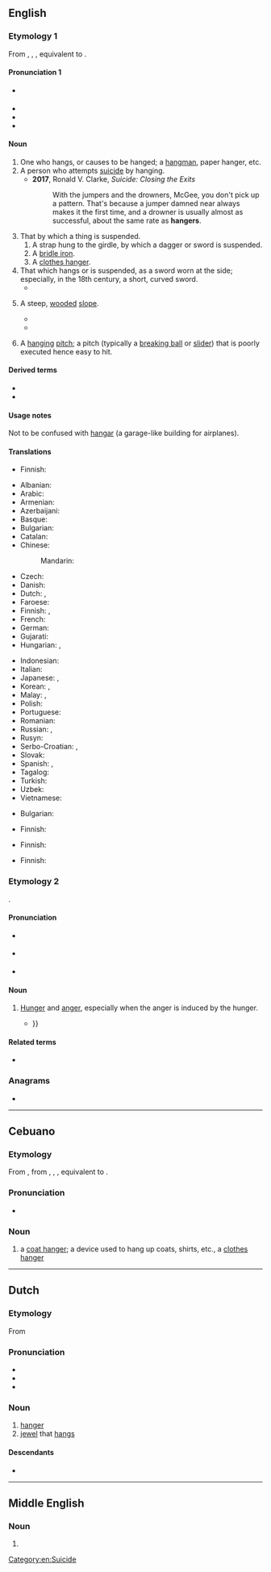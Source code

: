 {{also|Hanger|hangër|hänger}}
==English==

===Etymology 1===
From {{inh|en|enm|hanger}}, {{m|enm|haunger}}, {{m|enm|hangere}}, equivalent to {{suffix|en|hang|er}}.

====Pronunciation 1====
* {{a|UK}} {{IPA|en|/hæŋə(ɹ)/}}
* {{audio|en|En-au-hanger.ogg|Audio (AU)}}
* {{rhymes|en|æŋə(ɹ)}}
* {{homophones|en|hangar}}

====Noun====
{{en-noun}}

# One who hangs, or causes to be hanged; a [[hangman]], paper hanger, etc.
# A person who attempts [[suicide]] by hanging.
#* '''2017''', Ronald V. Clarke, ''Suicide: Closing the Exits''
#*: With the jumpers and the drowners, McGee, you don't pick up a pattern. That's because a jumper damned near always makes it the first time, and a drowner is usually almost as successful, about the same rate as '''hangers'''.
# That by which a thing is suspended.
## A strap hung to the girdle, by which a dagger or sword is suspended.
## A [[bridle iron]].
## A [[clothes hanger]].
# That which hangs or is suspended, as a sword worn at the side; especially, in the 18th century, a short, curved sword.
#* {{quote-book|en|year=1819|author=[[s:Author:Washington Irving|Washington Irving]]|title=[[s:The Sketchbook of Geoffrey Crayon|The Sketch Book]]|section=[[s:The Sketchbook of Geoffrey Crayon/Rip Van Winkle|Rip Van Winkle]]|passage=He was a stout old gentleman, with a weather-beaten countenance; he wore a laced doublet, broad belt and '''hanger''', high-crowned hat and feather, red stockings, and high-heeled shoes, with roses in them.}}
# {{lb|en|UK}} A steep, [[wooded]] [[slope]].
#* {{quote-book|en|year=1789|author=[[w:Gilbert_White|Gilbert White]]|title=[[w:The_Natural_History_and_Antiquities_of_Selborne|The Natural History of Selborne]], [http://books.google.co.uk/books?id=rvBgAAAAIAAJ&vq=hanger&pg=PA187#v=onepage&q&f=false Page 187]|passage=About the tenth of July in the same Summer a pair of sparrow-hawks bred in an old crow's nest on a low beech in the same '''hanger'''; and as their brood, which was numerous, began to grow up, became so daring and ravenous, that they were a terror to all the dames in the village that had chickens or ducklings under their care.}}
#* {{quote-book|en|year=1896|author=[[w:A._E._Housman|A. E. Housman]]|title=[[w:A_Shropshire_Lad|A Shropshire Lad]]|section=[[s:A_Shropshire_Lad/XXXI|On Wenlock Edge the wood's in trouble]]|passage='Twould blow like this through holt and '''hanger'''}}
# {{lb|en|baseball|slang}} A [[hanging]] [[pitch]]; a pitch (typically a [[breaking ball]] or [[slider]]) that is poorly executed hence easy to hit.

====Derived terms====
* {{l|ang|byhanger}}
* {{l|ang|onhanger}}

====Usage notes====
Not to be confused with [[hangar]] (a garage-like building for airplanes).

====Translations====
{{trans-see|hangman}}

{{trans-top|that by which a thing is suspended}}
* Finnish: {{t|fi|ripustin}}
{{trans-mid}}
{{trans-bottom}}

{{trans-top|strap hung to the girdle, by which a dagger or sword is suspended}}
{{trans-mid}}
{{trans-bottom}}

{{trans-see|bridle iron}}

{{trans-top|clothes hanger}}
* Albanian: {{t+|sq|jatagan|f}}
* Arabic: {{t|ar|شَمَّاعَة|f}}
* Armenian: {{t+|hy|կեռիկ|sc=Armn}}
* Azerbaijani: {{t+|az|asqı}}
* Basque: {{t|eu|esekitokia}}
* Bulgarian: {{t+|bg|закачалка|f|sc=Cyrl}}
* Catalan: {{t+|ca|perxa|f}}
* Chinese:
*: Mandarin: {{t+|cmn|衣架|tr=yījià|sc=Hani}}
* Czech: {{t|cs|ramínko}}
* Danish: {{t+|da|bøjle|c}}
* Dutch: {{t+|nl|kleerhanger|m}}, {{t+|nl|knaapje|n}}
* Faroese: {{t|fo|akslatræ|n}}
* Finnish: {{t+|fi|vaateripustin}}, {{t+|fi|henkari}}
* French: {{t+|fr|cintre|m}}
* German: {{t+|de|Bügel|m}}
* Gujarati: {{t|gu|ટિંગણિયું}}
* Hungarian: {{t+|hu|vállfa}}, {{t|hu|alkasztó}}
{{trans-mid}}
* Indonesian: {{t+|id|gantungan}}
* Italian: {{t+|it|gruccia}}
* Japanese: {{t|ja|衣紋掛け|tr=えもんかけ, emonkake|sc=Jpan}}, {{t|ja|ハンガー|tr=hangā|sc=Jpan}}
* Korean: {{t|ko|옷걸이|tr=osgeor-i}}, {{t|ko|걸이|tr=geo-i}}
* Malay: {{t|ms|gantungan}}, {{t|ms|penyangkut}}
* Polish: {{t+|pl|wieszak|m}}
* Portuguese: {{t+|pt|cabide|m}}
* Romanian: {{t+|ro|cuier|f}}
* Russian: {{t+|ru|ве́шалка|f}}, {{t+|ru|пле́чики|n-p}}
* Rusyn: {{t|rue|віша́к|m}}
* Serbo-Croatian: {{t+|sh|vešalica|f}}, {{t+|sh|vješalica|f}}
* Slovak: {{t|sk|vešiak|m}}
* Spanish: {{t+|es|percha|f}}, {{t+|es|gancho|m}}
* Tagalog: {{t|tl|sabitan}}
* Turkish: {{t+|tr|askı}}
* Uzbek: {{t|uz|kiyin osgich}}
* Vietnamese: {{t+|vi|móc}}
{{trans-bottom}}

{{trans-top|that which hangs or is suspended}}
{{trans-mid}}
{{trans-bottom}}

{{trans-top|short, curved sword}}
* Bulgarian: {{t|bg|кортик|m}}
{{trans-mid}}
* Finnish: {{t|fi|hukari}}
{{trans-bottom}}

{{trans-top|steep, wooded slope}}
* Finnish: {{t|fi|[[metsäinen]] [[jyrkänne]]}}
{{trans-mid}}
{{trans-bottom}}

{{trans-top|baseball: hanging pitch}}
* Finnish: {{t|fi|roikkusyöttö}}
{{trans-mid}}
{{trans-bottom}}

===Etymology 2===
{{blend|en|hunger|anger}}.

====Pronunciation====
* {{a|GA}} {{IPA|en|/ˈhæŋɡɚ/}}
* {{a|RP}} {{IPA|en|/ˈhæŋɡə/}}
* {{rhymes|en|æŋɡə(ɹ)}}

====Noun====
{{en-noun|-}}

# {{lb|en|slang}} [[hunger|Hunger]] and [[anger]], especially when the anger is induced by the hunger.
#* {{quote-journal|en|year=2015|work=CNN "The conversation"|title=The science behind being "Hangry"|author=Amanda Salis|url=http://www.cnn.com/2015/07/20/health/science-behind-being-hangry/|passage=The physiology of '''hanger'''. The carbohydrates, proteins and fats in everything you eat are digested into simple sugars (such as glucose), amino acids and free fatty acids. These nutrients pass into your bloodstream from where they are distributed to your organs and tissues and used for energy {{...}} }}

====Related terms====
* {{l|en|hangry}}

===Anagrams===
* {{anagrams|en|a=aeghnr|Hagner|Rhegan|rehang}}

[[Category:en:Suicide]]

----

==Cebuano==

===Etymology===
From {{etyl|en|ceb}} {{m|en|hanger}}, from {{der|ceb|enm|hanger}}, {{m|enm|haunger}}, {{m|enm|hangere}}, equivalent to {{af|en|hang|-er|nocat=1}}.

===Pronunciation===
* {{hyphenation|ceb|ha|nger}}

===Noun===
{{head|ceb|noun}}

# a [[coat hanger]]; a device used to hang up coats, shirts, etc., a [[clothes hanger]]

----

==Dutch==

===Etymology===
From {{af|nl|hangen|-er|id2=agent noun}}

===Pronunciation===
* {{audio|nl|Nl-hanger.ogg|Audio}}
* {{hyphenation|nl|han|ger}}
* {{rhymes|nl|ɑŋər}}

===Noun===
{{nl-noun|m|-s|hangertje}}

# [[hanger#English|hanger]]
# [[jewel]] that [[hangs]]

====Descendants====
* {{desc|id|hanger|bor=1}}
----

==Middle English==

===Noun===
{{head|enm|noun}}

# {{alt form|enm|anger}}